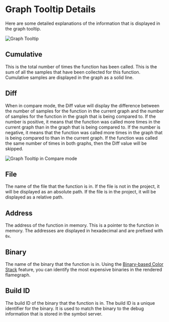 # Graph Tooltip Details


Here are some detailed explanations of the information that is displayed in the graph tooltip.

<BrowserWindow>

![Graph Tooltip](../static/img/tutorial/graph-tooltip.png)

</BrowserWindow>

## Cumulative

This is the total number of times the function has been called. This is the sum of all the samples that have been collected for this function. Cumulative samples are displayed in the graph as a solid line.

## Diff

When in compare mode, the Diff value will display the difference between the number of samples for the function in the current graph and the number of samples for the function in the graph that is being compared to. If the number is positive, it means that the function was called more times in the current graph than in the graph that is being compared to. If the number is negative, it means that the function was called more times in the graph that is being compared to than in the current graph. If the function was called the same number of times in both graphs, then the Diff value will be skipped.

<BrowserWindow>

![Graph Tooltip in Compare mode](../static/img/tutorial/graph-tooltip-diff.png)

</BrowserWindow>

## File

The name of the file that the function is in. If the file is not in the project, it will be displayed as an absolute path. If the file is in the project, it will be displayed as a relative path.

## Address

The address of the function in memory. This is a pointer to the function in memory. The addresses are displayed in hexadecimal and are prefixed with `0x`.

## Binary

The name of the binary that the function is in. Using the [Binary-based Color Stack](./icicle-graph-binary-based-colour-stack.mdx) feature, you can identify the most expensive binaries in the rendered flamegraph.

## Build ID

The build ID of the binary that the function is in. The build ID is a unique identifier for the binary. It is used to match the binary to the debug information that is stored in the symbol server.
